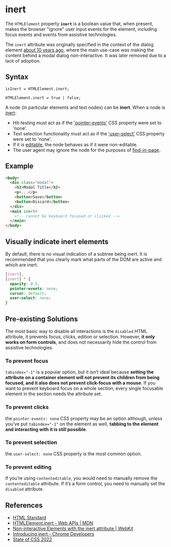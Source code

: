 # inert

The `HTMLElement` property **`inert`** is a boolean value that, when present, makes the browser "ignore" user input events for the element, including focus events and events from assistive technologies.

The `inert` attribute was originally specified in the context of the dialog element [about 10 years ago](https://github.com/whatwg/html/commit/2fb24fcf), where the main use-case was making the content behind a modal dialog non-interactive. It was later removed due to a lack of adoption.

## Syntax

```
isInert = HTMLElement.inert;

HTMLElement.inert = true | false;
```

A node (in particular elements and text nodes) can be **inert**. When a node is [inert](https://html.spec.whatwg.org/multipage/interaction.html#inert):

- Hit-testing must act as if the ['pointer-events'](https://drafts.csswg.org/css-ui-4/#pointer-events-control) CSS property were set to 'none'.
- Text selection functionality must act as if the ['user-select'](https://drafts.csswg.org/css-ui-4/#content-selection) CSS property were set to 'none'.
- If it is [editable](https://w3c.github.io/editing/docs/execCommand/#editable), the node behaves as if it were non-editable.
- The user agent may ignore the node for the purposes of [find-in-page](find-in-page).

## Example

```html
<body>
  <div class="modal">
    <h2>Modal Title</h2>
    <p>...</p>
    <button>Save</button>
    <button>Discard</button>
  </div>
  <main inert>
    <!-- cannot be keyboard focused or clicked -->
  </main>
</body>
```

## Visually indicate inert elements

By default, there is no visual indication of a subtree being inert. It is recommended that you clearly mark what parts of the DOM are active and which are inert.

```css
[inert],
[inert] * {
  opacity: 0.5;
  pointer-events: none;
  cursor: default;
  user-select: none;
}
```

## Pre-existing Solutions

The most basic way to disable all interactions is the `disabled` HTML attribute, it prevents focus, clicks, edition or selection. However, **it only works on form controls**, and does not necessarily hide the control from assistive technologies.

### To prevent focus

`tabindex="-1"` is a popular option, but it isn’t ideal because **setting the attribute on a container element will not prevent its children from being focused, and it also does not prevent click-focus with a mouse**. If you want to prevent keyboard focus on a whole section, every single focusable element in the section needs the attribute set.

### To prevent clicks

the `pointer-events: none` CSS property may be an option although, unless you’ve put `tabindex="-1"` on the element as well, **tabbing to the element and interacting with it is still possible**.

### To prevent selection

the `user-select: none` CSS property is the most common option.

### To prevent editing

If you’re using `contenteditable`, you would need to manually remove the `contenteditable` attribute. If it’s a form control, you need to manually set the `disabled` attribute.

## References

- [HTML Standard](https://html.spec.whatwg.org/multipage/interaction.html#inert)
- [HTMLElement.inert - Web APIs | MDN](https://developer.mozilla.org/en-US/docs/Web/API/HTMLElement/inert)
- [Non-interactive Elements with the inert attribute | WebKit](https://webkit.org/blog/12578/non-interactive-elements-with-the-inert-attribute/)
- [Introducing inert - Chrome Developers](https://developer.chrome.com/blog/inert/)
- [State of CSS 2022](https://web.dev/state-of-css-2022/#inert)
